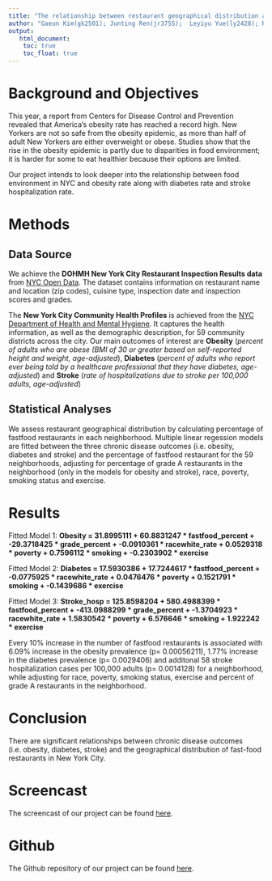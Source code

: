 ```yaml
---
title: "The relationship between restaurant geographical distribution and chronic disease outcomes in New York City"
author: "Gaeun Kim(gk2501); Junting Ren(jr3755);  Leyiyu Yue(ly2428); Ruiwei Zhang(rz2375)"
output: 
   html_document:
    toc: true
    toc_float: true
---
```


# Background and Objectives

This year, a report from Centers for Disease Control and Prevention revealed that America’s obesity rate has reached a record high. New Yorkers are not so safe from the obesity epidemic, as more than half of adult New Yorkers are either overweight or obese. Studies show that the rise in the obesity epidemic is partly due to disparities in food environment; it is harder for some to eat healthier because their options are limited.  

Our project intends to look deeper into the relationship between food environment in NYC and obesity rate along with diabetes rate and stroke hospitalization rate.

# Methods

## Data Source

We achieve the **DOHMH New York City Restaurant Inspection Results data** from [NYC Open Data](https://data.cityofnewyork.us/Health/DOHMH-New-York-City-Restaurant-Inspection-Results/43nn-pn8j). The dataset contains information on restaurant name and location (zip codes), cuisine type, inspection date and inspection scores and grades. 

The **New York City Community Health Profiles** is achieved from the [NYC Department of Health and Mental Hygiene](https://www1.nyc.gov/site/doh/data/data-publications/profiles.page). It captures the health information, as well as the demographic description, for 59 community districts across the city. Our main outcomes of interest are **Obesity** (*percent of adults who are obese (BMI of 30 or greater based on self-reported height and weight, age-adjusted*), **Diabetes** (*percent of adults who report ever being told by a healthcare professional that they have diabetes, age-adjusted*) and **Stroke** (*rate of hospitalizations due to stroke per 100,000 adults, age-adjusted*)

## Statistical Analyses

We assess restaurant geographical distribution by calculating percentage of fastfood restaurants in each neighborhood. Multiple linear regession models are fitted between the three chronic disease outcomes (i.e. obesity, diabetes and stroke) and the percentage of fastfood restaurant for the 59 neighborhoods, adjusting for percentage of grade A restaurants in the neighborhood (only in the models for obesity and stroke), race, poverty, smoking status and exercise.

# Results

Fitted Model 1: **Obesity = 31.8995111 + 60.8831247 * fastfood_percent + -29.3718425 * grade_percent + -0.0910361 * racewhite_rate + 0.0529318 * poverty + 0.7596112 * smoking + -0.2303902 * exercise**

Fitted Model 2: **Diabetes = 17.5930386 + 17.7244617 * fastfood_percent + -0.0775925 * racewhite_rate + 0.0476476 * poverty + 0.1521791 * smoking + -0.1439686 * exercise**

Fitted Model 3: **Stroke_hosp = 125.8598204 + 580.4988399 * fastfood_percent + -413.0988299 * grade_percent + -1.3704923 * racewhite_rate + 1.5830542 * poverty + 6.576646 * smoking + 1.922242 * exercise**

Every 10% increase in the number of fastfood restaurants is associated with 6.09% increase in the obesity prevalence (p= 0.00056211), 1.77% increase in the diabetes prevalence (p= 0.0029406) and additonal 58 stroke hospitalization cases per 100,000 adults (p= 0.0014128) for a neighborhood, while adjusting for race, poverty, smoking status, exercise and percent of grade A restaurants in the neighborhood. 

# Conclusion

There are significant relationships between chronic disease outcomes (i.e. obesity, diabetes, stroke) and the geographical distribution of fast-food restaurants in New York City.

# Screencast

The screencast of our project can be found [here]().

# Github

The Github repository of our project can be found [here](https://github.com/timrain1/Datascience_final_project).
